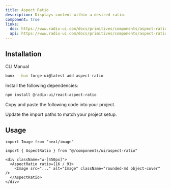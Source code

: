 ```yaml
---
title: Aspect Ratio
description: Displays content within a desired ratio.
component: true
links:
  doc: https://www.radix-ui.com/docs/primitives/components/aspect-ratio
  api: https://www.radix-ui.com/docs/primitives/components/aspect-ratio#api-reference
---
```


<ComponentPreview name="aspect-ratio-demo" />

## Installation

<Tabs defaultValue="cli">

<TabsList>
  <TabsTrigger value="cli">CLI</TabsTrigger>
  <TabsTrigger value="manual">Manual</TabsTrigger>
</TabsList>
<TabsContent value="cli">

```bash
bunx --bun forge-ui@latest add aspect-ratio
```

</TabsContent>

<TabsContent value="manual">

<Steps>

<Step>Install the following dependencies:</Step>

```bash
npm install @radix-ui/react-aspect-ratio
```

<Step>Copy and paste the following code into your project.</Step>

<ComponentSource name="aspect-ratio" />

<Step>Update the import paths to match your project setup.</Step>

</Steps>

</TabsContent>

</Tabs>

## Usage

```tsx
import Image from "next/image"

import { AspectRatio } from "@/components/ui/aspect-ratio"
```

```tsx
<div className="w-[450px]">
  <AspectRatio ratio={16 / 9}>
    <Image src="..." alt="Image" className="rounded-md object-cover" />
  </AspectRatio>
</div>
```
